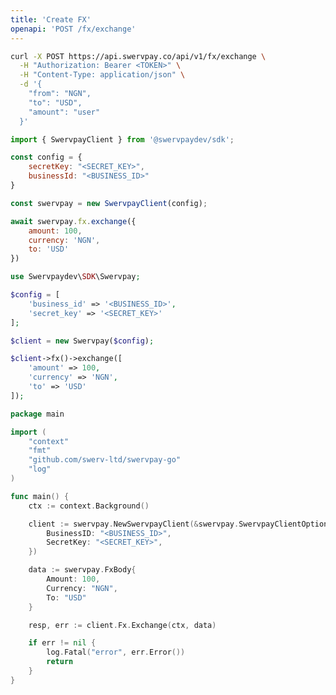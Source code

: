 ```yaml
---
title: 'Create FX'
openapi: 'POST /fx/exchange'
---
```


<RequestExample>

```bash cURL
curl -X POST https://api.swervpay.co/api/v1/fx/exchange \
  -H "Authorization: Bearer <TOKEN>" \
  -H "Content-Type: application/json" \
  -d '{
    "from": "NGN",
    "to": "USD",
    "amount": "user"
  }'
```

```javascript Node.js
import { SwervpayClient } from '@swervpaydev/sdk';

const config = {
    secretKey: "<SECRET_KEY>",
    businessId: "<BUSINESS_ID>"
}

const swervpay = new SwervpayClient(config);

await swervpay.fx.exchange({
    amount: 100,
    currency: 'NGN',
    to: 'USD'
})
```


```php PHP
use Swervpaydev\SDK\Swervpay;

$config = [
	'business_id' => '<BUSINESS_ID>',
	'secret_key' => '<SECRET_KEY>'
];

$client = new Swervpay($config);

$client->fx()->exchange([
    'amount' => 100,
    'currency' => 'NGN',
    'to' => 'USD'
]);
```


```go Go
package main

import (
	"context"
	"fmt"
	"github.com/swerv-ltd/swervpay-go"
	"log"
)

func main() {
	ctx := context.Background()

	client := swervpay.NewSwervpayClient(&swervpay.SwervpayClientOption{
        BusinessID: "<BUSINESS_ID>",
        SecretKey: "<SECRET_KEY>",
    })

    data := swervpay.FxBody{
        Amount: 100,
        Currency: "NGN",
        To: "USD"
    }

	resp, err := client.Fx.Exchange(ctx, data)

	if err != nil {
		log.Fatal("error", err.Error())
		return
	}
}
```

</RequestExample>

